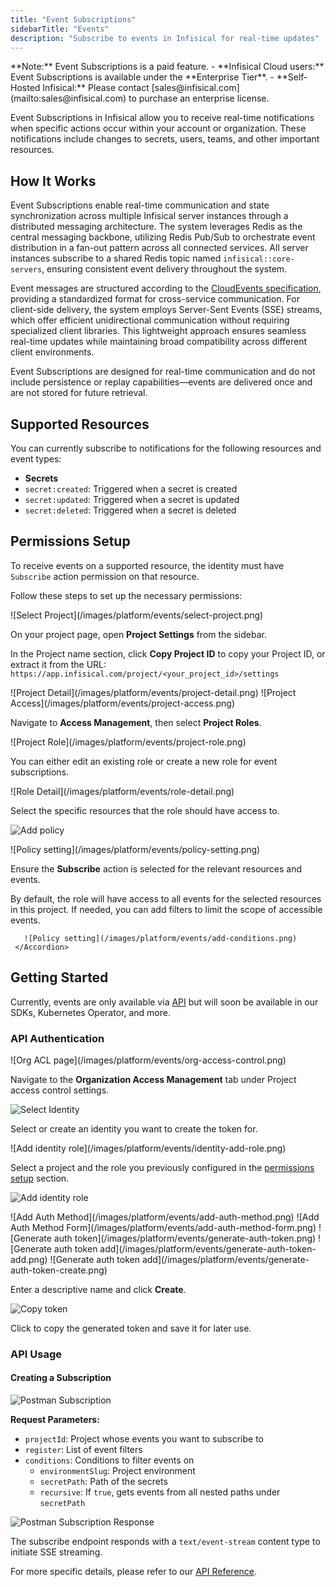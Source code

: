 ```yaml
---
title: "Event Subscriptions"
sidebarTitle: "Events"
description: "Subscribe to events in Infisical for real-time updates"
---
```


<Info>
 **Note:** Event Subscriptions is a paid feature.
 - **Infisical Cloud users:** Event Subscriptions is available under the **Enterprise Tier**.
 - **Self-Hosted Infisical:** Please contact [sales@infisical.com](mailto:sales@infisical.com) to purchase an enterprise license.
</Info>

Event Subscriptions in Infisical allow you to receive real-time notifications when specific actions occur within your account or organization. These notifications include changes to secrets, users, teams, and other important resources.

## How It Works

Event Subscriptions enable real-time communication and state synchronization across multiple Infisical server instances through a distributed messaging architecture. The system leverages Redis as the central messaging backbone, utilizing Redis Pub/Sub to orchestrate event distribution in a fan-out pattern across all connected services. All server instances subscribe to a shared Redis topic named `infisical::core-servers`, ensuring consistent event delivery throughout the system.

Event messages are structured according to the [CloudEvents specification](https://github.com/cloudevents/spec), providing a standardized format for cross-service communication. For client-side delivery, the system employs Server-Sent Events (SSE) streams, which offer efficient unidirectional communication without requiring specialized client libraries. This lightweight approach ensures seamless real-time updates while maintaining broad compatibility across different client environments.

<Note>
 Event Subscriptions are designed for real-time communication and do not include persistence or replay capabilities—events are delivered once and are not stored for future retrieval.
</Note>

## Supported Resources

You can currently subscribe to notifications for the following resources and event types:

- **Secrets**
 - `secret:created`: Triggered when a secret is created
 - `secret:updated`: Triggered when a secret is updated
 - `secret:deleted`: Triggered when a secret is deleted

## Permissions Setup

To receive events on a supported resource, the identity must have `Subscribe` action permission on that resource.

Follow these steps to set up the necessary permissions:

<Steps>
 <Step title="Select a project and copy the Project ID">
   ![Select Project](/images/platform/events/select-project.png)
   
   On your project page, open **Project Settings** from the sidebar.
   
   In the Project name section, click **Copy Project ID** to copy your Project ID, or extract it from the URL:
   `https://app.infisical.com/project/<your_project_id>/settings`
 </Step>

 <Step title="Navigate to Access Management and open Project Roles">
   ![Project Detail](/images/platform/events/project-detail.png)
   ![Project Access](/images/platform/events/project-access.png)
   
   Navigate to **Access Management**, then select **Project Roles**.
 </Step>

 <Step title="Select an existing role or create a new one">
   ![Project Role](/images/platform/events/project-role.png)
   
   You can either edit an existing role or create a new role for event subscriptions.
 </Step>

 <Step title="Assign policies to the role">
   ![Role Detail](/images/platform/events/role-detail.png)
   
   Select the specific resources that the role should have access to.
   
   ![Add policy](/images/platform/events/add-policy.png)
 </Step>

 <Step title="Enable the Subscribe action in permissions">
   ![Policy setting](/images/platform/events/policy-setting.png)
   
   Ensure the **Subscribe** action is selected for the relevant resources and events.
   
   <AccordionGroup>
     <Accordion title="Add conditions to your permissions">
       By default, the role will have access to all events for the selected resources in this project. If needed, you can add filters to limit the scope of accessible events.
       
       ![Policy setting](/images/platform/events/add-conditions.png)
     </Accordion>
   </AccordionGroup>
 </Step>
</Steps>

## Getting Started

Currently, events are only available via [API](/api-reference/endpoints/events) but will soon be available in our SDKs, Kubernetes Operator, and more.

### API Authentication

<Steps>
 <Step title="Navigate to Organization Access Control and select an Identity">
   ![Org ACL page](/images/platform/events/org-access-control.png)
   
   Navigate to the **Organization Access Management** tab under Project access control settings.
   
   ![Select Identity](/images/platform/events/identity-selector.png)
   
   Select or create an identity you want to create the token for.
 </Step>

 <Step title="Assign a project and role to the Identity">
   ![Add identity role](/images/platform/events/identity-add-role.png)

   Select a project and the role you previously configured in the [permissions setup](#permissions-setup) section.
   
   ![Add identity role](/images/platform/events/identity-add-project.png)
 </Step>

 <Step title="Add authentication method Token Auth">
   ![Add Auth Method](/images/platform/events/add-auth-method.png)
   ![Add Auth Method Form](/images/platform/events/add-auth-method-form.png)
 </Step>

 <Step title="Generate an authentication token">
   ![Generate auth token](/images/platform/events/generate-auth-token.png)
   ![Generate auth token add](/images/platform/events/generate-auth-token-add.png)
   ![Generate auth token add](/images/platform/events/generate-auth-token-create.png)
   
   Enter a descriptive name and click **Create**.

   ![Copy token](/images/platform/events/copy-generated-token.png)
   
   Click to copy the generated token and save it for later use.
 </Step>
</Steps>

### API Usage

#### Creating a Subscription

![Postman Subscription](/images/platform/events/postman-subscribe.png)

**Request Parameters:**
- `projectId`: Project whose events you want to subscribe to
- `register`: List of event filters
 - `conditions`: Conditions to filter events on
   - `environmentSlug`: Project environment
   - `secretPath`: Path of the secrets
   - `recursive`: If `true`, gets events from all nested paths under `secretPath`

![Postman Subscription Response](/images/platform/events/postman-sse-response.png)

The subscribe endpoint responds with a `text/event-stream` content type to initiate SSE streaming.

For more specific details, please refer to our [API Reference](/api-reference/endpoints/events).